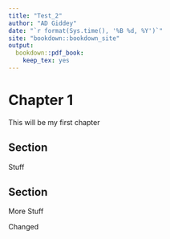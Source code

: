 ```yaml
---
title: "Test_2"
author: "AD Giddey"
date: "`r format(Sys.time(), '%B %d, %Y')`"
site: "bookdown::bookdown_site"
output: 
  bookdown::pdf_book:
    keep_tex: yes
---
```


# Chapter 1 {#chap1}
This will be my first chapter

## Section
Stuff

## Section
More Stuff

Changed